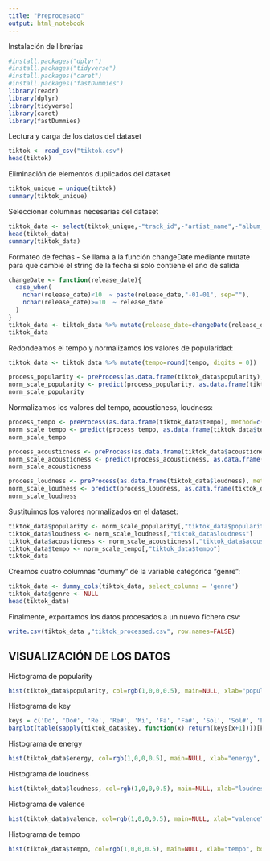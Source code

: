 ```yaml
---
title: "Preprocesado"
output: html_notebook
---
```


Instalación de librerias
```r
#install.packages("dplyr")
#install.packages("tidyverse")
#install.packages("caret")
#install.packages('fastDummies')
library(readr)
library(dplyr)
library(tidyverse)
library(caret)
library(fastDummies)
```

Lectura y carga de los datos del dataset
```r
tiktok <- read_csv("tiktok.csv")
head(tiktok)
```

Eliminación de elementos duplicados del dataset

```r
tiktok_unique = unique(tiktok)
summary(tiktok_unique)
```

Seleccionar columnas necesarias del dataset

```r
tiktok_data <- select(tiktok_unique,-"track_id",-"artist_name",-"album_id",-"playlist_id",-"playlist_name",-"duration_mins")
head(tiktok_data)
summary(tiktok_data)
```

Formateo de fechas - Se llama a la función changeDate mediante mutate para que cambie el string de la fecha si solo contiene el año de salida
```r
changeDate <- function(release_date){
  case_when(
    nchar(release_date)<10  ~ paste(release_date,"-01-01", sep=""),
    nchar(release_date)>=10  ~ release_date
  )
}
tiktok_data <- tiktok_data %>% mutate(release_date=changeDate(release_date))
tiktok_data
```

Redondeamos el tempo y normalizamos los valores de popularidad:
```r
tiktok_data <- tiktok_data %>% mutate(tempo=round(tempo, digits = 0))

process_popularity <- preProcess(as.data.frame(tiktok_data$popularity), method=c("range"))
norm_scale_popularity <- predict(process_popularity, as.data.frame(tiktok_data$popularity))
norm_scale_popularity
```

Normalizamos los valores del tempo, acousticness, loudness:
```r
process_tempo <- preProcess(as.data.frame(tiktok_data$tempo), method=c("range"))
norm_scale_tempo <- predict(process_tempo, as.data.frame(tiktok_data$tempo))
norm_scale_tempo
```

```r
process_acousticness <- preProcess(as.data.frame(tiktok_data$acousticness), method=c("range"))
norm_scale_acousticness <- predict(process_acousticness, as.data.frame(tiktok_data$acousticness))
norm_scale_acousticness
```

```r
process_loudness <- preProcess(as.data.frame(tiktok_data$loudness), method=c("range"))
norm_scale_loudness <- predict(process_loudness, as.data.frame(tiktok_data$loudness))
norm_scale_loudness
```

Sustituimos los valores normalizados en el dataset:
```r
tiktok_data$popularity <- norm_scale_popularity[,"tiktok_data$popularity"]
tiktok_data$loudness <- norm_scale_loudness[,"tiktok_data$loudness"]
tiktok_data$acousticness <- norm_scale_acousticness[,"tiktok_data$acousticness"]
tiktok_data$tempo <- norm_scale_tempo[,"tiktok_data$tempo"]
tiktok_data
```

Creamos cuatro columnas "dummy" de la variable categórica "genre":
```r
tiktok_data <- dummy_cols(tiktok_data, select_columns = 'genre')
tiktok_data$genre <- NULL
head(tiktok_data)
```

Finalmente, exportamos los datos procesados a un nuevo fichero csv:
```r
write.csv(tiktok_data ,"tiktok_processed.csv", row.names=FALSE)
```

## VISUALIZACIÓN DE LOS DATOS

Histograma de popularity
```r
hist(tiktok_data$popularity, col=rgb(1,0,0,0.5), main=NULL, xlab="popularity", border='white')
```

Histograma de key
```r
keys = c('Do', 'Do#', 'Re', 'Re#', 'Mi', 'Fa', 'Fa#', 'Sol', 'Sol#', 'La', 'La#', 'Si')
barplot(table(sapply(tiktok_data$key, function(x) return(keys[x+1])))[keys], col=rgb(1,0,0,0.5), main=NULL, xlab="key", border='white')
```

Histograma de energy
```r
hist(tiktok_data$energy, col=rgb(1,0,0,0.5), main=NULL, xlab="energy", border='white')
```

Histograma de loudness
```r
hist(tiktok_data$loudness, col=rgb(1,0,0,0.5), main=NULL, xlab="loudness", border='white')
```

Histograma de valence
```r
hist(tiktok_data$valence, col=rgb(1,0,0,0.5), main=NULL, xlab="valence", border='white')
```

Histograma de tempo
```r
hist(tiktok_data$tempo, col=rgb(1,0,0,0.5), main=NULL, xlab="tempo", border='white')
```